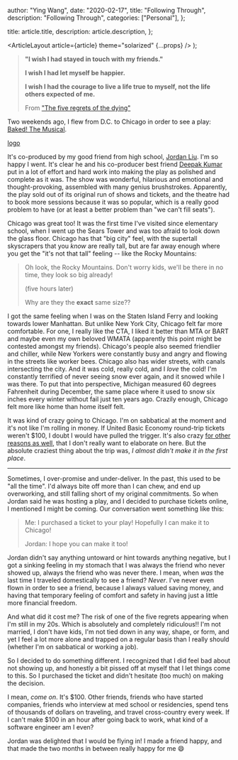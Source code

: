 
  author: "Ying Wang",
  date: "2020-02-17",
  title: "Following Through",
  description: "Following Through",
  categories: ["Personal"],
};

  title: article.title,
  description: article.description,
};

  <ArticleLayout article={article} theme="solarized" {...props} />
);

> **"I wish I had stayed in touch with my friends."**
>
> **I wish I had let myself be happier.**
>
> **I wish I had the courage to live a life true to myself, not the life others
> expected of me.**
>
> From ["The five regrets of the dying"](/five_regrets)

Two weekends ago, I flew from D.C. to Chicago in order to see a play: [Baked!
The Musical](https://www.bakedthemusical.com/).

[logo](/img/posts/2020/02/17/following_through_1.png)

It's co-produced by my good friend from high school, [Jordan
Liu](https://blog.jminjie.com/). I'm so happy I went. It's clear he and his
co-producer best friend [Deepak Kumar](https://kumarde.com/) put in a lot of
effort and hard work into making the play as polished and complete as it was.
The show was wonderful, hilarious and emotional and thought-provoking, assembled
with many genius brushstrokes. Apparently, the play sold out of its original run
of shows and tickets, and the theatre had to book more sessions because it was
so popular, which is a really good problem to have (or at least a better problem
than "we can't fill seats").

Chicago was great too! It was the first time I've visited since elementary
school, when I went up the Sears Tower and was too afraid to look down the glass
floor. Chicago has that "big city" feel, with the supertall skyscrapers that you
_know_ are really tall, but are far away enough where you get the "it's not that
tall" feeling -- like the Rocky Mountains:

> Oh look, the Rocky Mountains. Don't worry kids, we'll be there in no time,
> they look so big already!
>
> (five hours later)
>
> Why are they the **exact** same size??

I got the same feeling when I was on the Staten Island Ferry and looking towards
lower Manhattan. But unlike New York City, Chicago felt far more comfortable.
For one, I really like the CTA, I liked it better than MTA or BART and maybe
even my own beloved WMATA (apparently this point might be contested amongst my
friends). Chicago's people also seemed friendlier and chiller, while New Yorkers
were constantly busy and angry and flowing in the streets like worker bees.
Chicago also has wider streets, with canals intersecting the city. And it was
cold, really cold, and I _love_ the cold! I'm constantly terrified of never
seeing snow ever again, and it snowed while I was there. To put that into
perspective, Michigan measured 60 degrees Fahrenheit during December, the same
place where it used to snow six inches every winter without fail just ten years
ago. Crazily enough, Chicago felt more like home than home itself felt.

It was kind of crazy going to Chicago. I'm on sabbatical at the moment and it's
not like I'm rolling in money. If United Basic Economy round-trip tickets
weren't $100, I doubt I would have pulled the trigger. It's also crazy [for
other reasons as well](/posts/2020/01/20/on_failure), that I don't really want
to elaborate on here. But the absolute craziest thing about the trip was, _I
almost didn't make it in the first place_.

---

Sometimes, I over-promise and under-deliver. In the past, this used to be "all
the time". I'd always bite off more than I can chew, and end up overworking, and
still falling short of my original commitments. So when Jordan said he was
hosting a play, and I decided to purchase tickets online, I mentioned I might be
coming. Our conversation went something like this:

> Me: I purchased a ticket to your play! Hopefully I can make it to Chicago!
>
> Jordan: I hope you can make it too!

Jordan didn't say anything untoward or hint towards anything negative, but I got
a sinking feeling in my stomach that I was always the friend who never showed
up, always the friend who was never there. I mean, when _was_ the last time I
traveled domestically to see a friend? _Never_. I've never even flown in order
to see a friend, because I always valued saving money, and having that temporary
feeling of comfort and safety in having just a little more financial freedom.

And what did it cost me? The risk of one of the five regrets appearing when I'm
still in my 20s. Which is absolutely and completely ridiculous!! I'm not
married, I don't have kids, I'm not tied down in any way, shape, or form, and
yet I feel a lot more alone and trapped on a regular basis than I really should
(whether I'm on sabbatical or working a job).

So I decided to do something different. I recognized that I did feel bad about
not showing up, and honestly a bit pissed off at myself that I let things come
to this. So I purchased the ticket and didn't hesitate (too much) on making the
decision.

I mean, _come on_. It's \$100. Other friends, friends who have started
companies, friends who interview at med school or residencies, spend tens of
thousands of dollars on traveling, and travel cross-country every week. If I
can't make \$100 in an hour after going back to work, what kind of a software
engineer am I even?

Jordan was delighted that I would be flying in! I made a friend happy, and that
made the two months in between really happy for me :smile:
